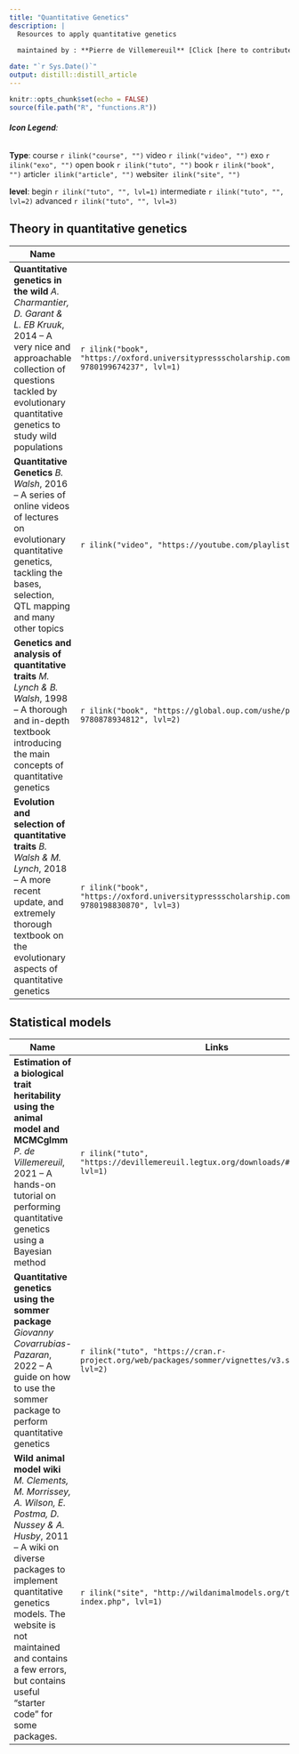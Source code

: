 ```yaml
---
title: "Quantitative Genetics"
description: |
  Resources to apply quantitative genetics
  
  maintained by : **Pierre de Villemereuil** [Click [here to contribute](forms.html)]{style="float:right"}

date: "`r Sys.Date()`"
output: distill::distill_article
---
```


```r
knitr::opts_chunk$set(echo = FALSE)
source(file.path("R", "functions.R"))
```
###### **Icon Legend**:
**Type**:
course `r ilink("course", "")`
video `r ilink("video", "")`
exo `r ilink("exo", "")`
open book `r ilink("tuto", "")`
book `r ilink("book", "")`
article`r ilink("article", "")`
website`r ilink("site", "")`

**level**: 
begin `r ilink("tuto", "", lvl=1)` intermediate `r ilink("tuto", "", lvl=2)` advanced `r ilink("tuto", "", lvl=3)`



## Theory in quantitative genetics

| Name                                      | Links |
|-------------------------------------------|-------|
|**Quantitative genetics in the wild** *A. Charmantier, D. Garant & L. EB Kruuk*, 2014 -- A very nice and approachable collection of questions tackled by evolutionary quantitative genetics to study wild populations|`r ilink("book", "https://oxford.universitypressscholarship.com/view/10.1093/acprof:oso/9780199674237.001.0001/acprof-9780199674237", lvl=1)`|
|**Quantitative Genetics** *B. Walsh*, 2016 -- A series of online videos of lectures on evolutionary quantitative genetics, tackling the bases, selection, QTL mapping and many other topics |`r ilink("video", "https://youtube.com/playlist?list=PLtRJ1Uje1ST4aPn6QRQel0rKj1yd_X2RS", lvl=1)`|
|**Genetics and analysis of quantitative traits** *M. Lynch & B. Walsh*, 1998 -- A thorough and in-depth textbook introducing the main concepts of quantitative genetics|`r ilink("book", "https://global.oup.com/ushe/product/genetics-and-analysis-of-quantitative-traits-9780878934812", lvl=2)`|
|**Evolution and selection of quantitative traits** *B. Walsh & M. Lynch*, 2018 -- A more recent update, and extremely thorough textbook on the evolutionary aspects of quantitative genetics |`r ilink("book", "https://oxford.universitypressscholarship.com/view/10.1093/oso/9780198830870.001.0001/oso-9780198830870", lvl=3)`|


## Statistical models

| Name                                      | Links |
|-------------------------------------------|-------|
|**Estimation of a biological trait heritability using the animal model and MCMCglmm** *P. de Villemereuil*, 2021 -- A hands-on tutorial on performing quantitative genetics using a Bayesian method|`r ilink("tuto", "https://devillemereuil.legtux.org/downloads/#h2tutorial", lvl=1)`|
|**Quantitative genetics using the sommer package** *Giovanny Covarrubias-Pazaran*, 2022 -- A guide on how to use the sommer package to perform quantitative genetics |`r ilink("tuto", "https://cran.r-project.org/web/packages/sommer/vignettes/v3.sommer.qg.pdf", lvl=2)`|
|**Wild animal model wiki** *M. Clements, M. Morrissey, A. Wilson, E. Postma, D. Nussey & A. Husby*, 2011 -- A wiki on diverse packages to implement quantitative genetics models. The website is not maintained and contains a few errors, but contains useful "starter code" for some packages.|`r ilink("site", "http://wildanimalmodels.org/tiki-index.php", lvl=1)`|

